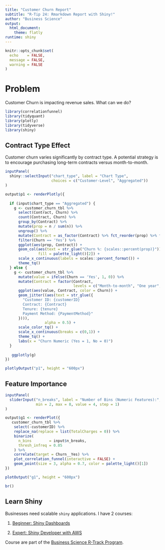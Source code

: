 ```yaml
---
title: "Customer Churn Report"
subtitle: "R-Tip 24: Rmarkdown Report with Shiny!"
author: "Business Science"
output: 
  html_document:
    theme: flatly
runtime: shiny
---
```


```r
knitr::opts_chunk$set(
  echo    = FALSE, 
  message = FALSE, 
  warning = FALSE
)
```

# Problem

Customer Churn is impacting revenue sales. What can we do?



```r
library(correlationfunnel)
library(tidyquant)
library(plotly)
library(tidyverse)
library(shiny)
```

## Contract Type Effect

Customer churn varies significantly by contract type. A potential strategy is to encourage purchasing long-term contracts versus month-to-month. 

```r
inputPanel(
  shiny::selectInput("chart_type", label = "Chart Type", 
                     choices = c("Customer-Level", "Aggregated"))
)
```

```r
output$p1 <- renderPlotly({
  
  if (input$chart_type == "Aggregated") {
    g <- customer_churn_tbl %>%
      select(Contract, Churn) %>%
      count(Contract, Churn) %>%
      group_by(Contract) %>%
      mutate(prop = n / sum(n)) %>%
      ungroup() %>%
      mutate(Contract = as_factor(Contract) %>% fct_reorder(prop) %>% fct_rev()) %>%
      filter(Churn == 'Yes') %>%
      ggplot(aes(prop, Contract)) +
      geom_col(aes(text = str_glue("Churn %: {scales::percent(prop)}")), 
               fill = palette_light()[2]) +
      scale_x_continuous(labels = scales::percent_format()) +
      theme_tq() 
  } else {
    g <- customer_churn_tbl %>%
      mutate(value = ifelse(Churn == 'Yes', 1, 0)) %>%
      mutate(Contract = factor(Contract, 
                               levels = c("Month-to-month", "One year", "Two year"))) %>%
      ggplot(aes(value, Contract, color = Churn)) +
      geom_jitter((aes(text = str_glue({
        "Customer ID: {customerID}
        Contract: {Contract}
        Tenure: {tenure}
        Payment Method: {PaymentMethod}"
      }))), 
                  alpha = 0.5) +
      scale_color_tq() +
      scale_x_continuous(breaks = c(0,1)) +
      theme_tq() +
      labs(x = "Churn Numeric (Yes = 1, No = 0)")
  }
  
   ggplotly(g)
})

plotlyOutput("p1", height = "600px")
```

## Feature Importance

```r
inputPanel(
  sliderInput("n_breaks", label = "Number of Bins (Numeric Features):",
              min = 2, max = 8, value = 4, step = 1)
)
```


```r
output$g1 <- renderPlot({
   customer_churn_tbl %>%
    select(-customerID) %>%
    replace_na(replace = list(TotalCharges = 0)) %>%
    binarize(
      n_bins        = input$n_breaks, 
      thresh_infreq = 0.05
    ) %>%
    correlate(target = Churn__Yes) %>%
    plot_correlation_funnel(interactive = FALSE) +
    geom_point(size = 3, alpha = 0.7, color = palette_light()[1])
})

plotOutput("g1", height = "600px")

br()
```

<div class="well">
# Learn Shiny

Businesses need scalable `shiny` applications. I have 2 courses:

1. [Beginner: Shiny Dashboards](https://university.business-science.io/p/ds4b-102-r-shiny-web-application-business-level-1)

2. [Expert: Shiny Developer with AWS](https://university.business-science.io/p/expert-shiny-developer-with-aws-course-ds4b-202a-r)

Course are part of the [Business Science R-Track Program](https://www.business-science.io/courses.html). 

</div>
